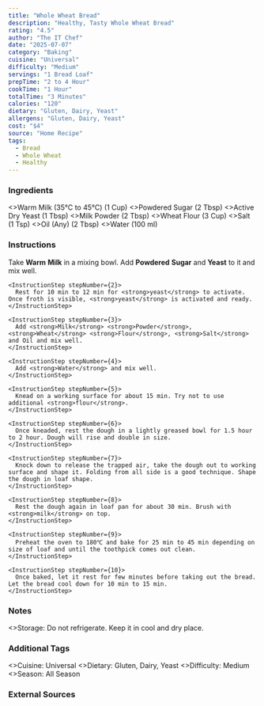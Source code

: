 ```yaml
---
title: "Whole Wheat Bread"
description: "Healthy, Tasty Whole Wheat Bread"
rating: "4.5"
author: "The IT Chef"
date: "2025-07-07"
category: "Baking"
cuisine: "Universal"
difficulty: "Medium"
servings: "1 Bread Loaf"
prepTime: "2 to 4 Hour"
cookTime: "1 Hour"
totalTime: "3 Minutes"
calories: "120"
dietary: "Gluten, Dairy, Yeast"
allergens: "Gluten, Dairy, Yeast"
cost: "$4"
source: "Home Recipe"
tags:
  - Bread
  - Whole Wheat
  - Healthy
---
```

### Ingredients

<RecipeIngredients>
  <>Warm Milk (35℃ to 45℃) (1 Cup)</>
  <>Powdered Sugar (2 Tbsp)</>
  <>Active Dry Yeast (1 Tbsp)</>
  <>Milk Powder (2 Tbsp)</>
  <>Wheat Flour (3 Cup)</>
  <>Salt (1 Tsp)</>
  <>Oil (Any) (2 Tbsp)</>
  <>Water (100 ml)</>
</RecipeIngredients>

### Instructions

<InstructionsContainer>
  <InstructionsSection title="Prepare Dough">
    <InstructionStep stepNumber={1}>
      Take <strong>Warm</strong> <strong>Milk</strong> in a mixing bowl. Add <strong>Powdered</strong> <strong>Sugar</strong> and <strong>Yeast</strong> to it and mix well.
    </InstructionStep>

    <InstructionStep stepNumber={2}>
      Rest for 10 min to 12 min for <strong>yeast</strong> to activate. Once froth is visible, <strong>yeast</strong> is activated and ready.
    </InstructionStep>

    <InstructionStep stepNumber={3}>
      Add <strong>Milk</strong> <strong>Powder</strong>, <strong>Wheat</strong> <strong>Flour</strong>, <strong>Salt</strong> and Oil and mix well.
    </InstructionStep>

    <InstructionStep stepNumber={4}>
      Add <strong>Water</strong> and mix well.
    </InstructionStep>

    <InstructionStep stepNumber={5}>
      Knead on a working surface for about 15 min. Try not to use additional <strong>flour</strong>.
    </InstructionStep>

    <InstructionStep stepNumber={6}>
      Once kneaded, rest the dough in a lightly greased bowl for 1.5 hour to 2 hour. Dough will rise and double in size.
    </InstructionStep>

    <InstructionStep stepNumber={7}>
      Knock down to release the trapped air, take the dough out to working surface and shape it. Folding from all side is a good technique. Shape the dough in loaf shape.
    </InstructionStep>

    <InstructionStep stepNumber={8}>
      Rest the dough again in loaf pan for about 30 min. Brush with <strong>milk</strong> on top.
    </InstructionStep>

    <InstructionStep stepNumber={9}>
      Preheat the oven to 180℃ and bake for 25 min to 45 min depending on size of loaf and until the toothpick comes out clean.
    </InstructionStep>

    <InstructionStep stepNumber={10}>
      Once baked, let it rest for few minutes before taking out the bread. Let the bread cool down for 10 min to 15 min.
    </InstructionStep>
  </InstructionsSection>
</InstructionsContainer>

### Notes

<RecipeNotes>
  <>Storage: Do not refrigerate. Keep it in cool and dry place.</>
</RecipeNotes>

### Additional Tags

<RecipeTags>
  <>Cuisine: Universal</>
  <>Dietary: Gluten, Dairy, Yeast</>
  <>Difficulty: Medium</>
  <>Season: All Season</>
</RecipeTags>

### External Sources

<YouTube id="7i0dNASAODY" title="Whole Wheat Bread" />

